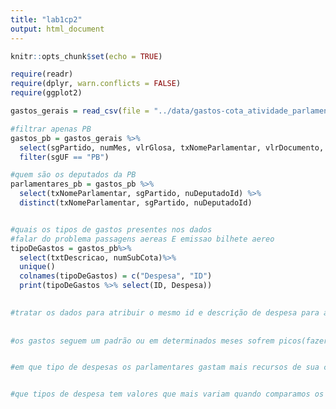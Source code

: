 ```yaml
---
title: "lab1cp2"
output: html_document
---
```


```r
knitr::opts_chunk$set(echo = TRUE)
```
```r
require(readr)
require(dplyr, warn.conflicts = FALSE)
require(ggplot2)
```
```r
gastos_gerais = read_csv(file = "../data/gastos-cota_atividade_parlamentar.csv")
```
```r
#filtrar apenas PB
gastos_pb = gastos_gerais %>%
  select(sgPartido, numMes, vlrGlosa, txNomeParlamentar, vlrDocumento, txtDescricao, txtFornecedor, vlrLiquido, txtPassageiro, txtTrecho, sgUF, nuDeputadoId, numSubCota) %>%
  filter(sgUF == "PB")

#quem são os deputados da PB
parlamentares_pb = gastos_pb %>%
  select(txNomeParlamentar, sgPartido, nuDeputadoId) %>%
  distinct(txNomeParlamentar, sgPartido, nuDeputadoId)


#quais os tipos de gastos presentes nos dados
#falar do problema passagens aereas E emissao bilhete aereo
tipoDeGastos = gastos_pb%>%
  select(txtDescricao, numSubCota)%>%
  unique()
  colnames(tipoDeGastos) = c("Despesa", "ID")
  print(tipoDeGastos %>% select(ID, Despesa))

  
#tratar os dados para atribuir o mesmo id e descrição de despesa para as viagens aereas
  
  
#os gastos seguem um padrão ou em determinados meses sofrem picos(fazer grafico de pontos interligados)


#em que tipo de despesas os parlamentares gastam mais recursos de sua cota(media OU para cada dep conta +1 na categoria que ele mais gastou e vê qual categoria tem maior valor empilhado)


#que tipos de despesa tem valores que mais variam quando comparamos os deputados
  
  
```




